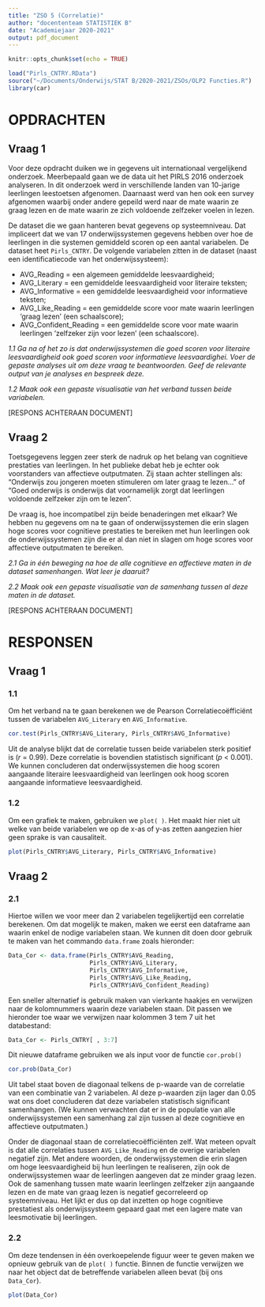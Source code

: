 ```yaml
---
title: "ZSO 5 (Correlatie)"
author: "docententeam STATISTIEK B"
date: "Academiejaar 2020-2021"
output: pdf_document
---
```


```r
knitr::opts_chunk$set(echo = TRUE)

load("Pirls_CNTRY.RData")
source("~/Documents/Onderwijs/STAT B/2020-2021/ZSOs/OLP2 Functies.R")
library(car)
```

# OPDRACHTEN {-}

## Vraag 1 {-}

Voor deze opdracht duiken we in gegevens uit internationaal vergelijkend onderzoek. Meerbepaald gaan we de data uit het PIRLS 2016 onderzoek analyseren. In dit onderzoek werd in verschillende landen van 10-jarige leerlingen leestoetsen afgenomen. Daarnaast werd van hen ook een survey afgenomen waarbij onder andere gepeild werd naar de mate waarin ze graag lezen en de mate waarin ze zich voldoende zelfzeker voelen in lezen. 

De dataset die we gaan hanteren bevat gegevens op systeemniveau. Dat impliceert dat we van 17 onderwijssystemen gegevens hebben over hoe de leerlingen in die systemen gemiddeld scoren op een aantal variabelen. De dataset heet `Pirls_CNTRY`. De volgende variabelen zitten in de dataset (naast een identificatiecode van het onderwijssysteem):

- AVG_Reading = een algemeen gemiddelde leesvaardigheid;
- AVG_Literary = een gemiddelde leesvaardigheid voor literaire teksten;
- AVG_Informative = een gemiddelde leesvaardigheid voor informatieve teksten;
- AVG_Like_Reading = een gemiddelde score voor mate waarin leerlingen 'graag lezen' (een schaalscore);
- AVG_Confident_Reading = een gemiddelde score voor mate waarin leerlingen 'zelfzeker zijn voor lezen' (een schaalscore).


*1.1	Ga na of het zo is dat onderwijssystemen die goed scoren voor literaire leesvaardigheid ook goed scoren voor informatieve leesvaardighei. Voer de gepaste analyses uit om deze vraag te beantwoorden. Geef de relevante output van je analyses en bespreek deze. *

*1.2	Maak ook een gepaste visualisatie van het verband tussen beide variabelen.*

[RESPONS ACHTERAAN DOCUMENT]

## Vraag 2 {-}

Toetsgegevens leggen zeer sterk de nadruk op het belang van cognitieve prestaties van leerlingen. In het publieke debat heb je echter ook voorstanders van affectieve outputmaten. Zij staan achter stellingen als: "Onderwijs zou jongeren moeten stimuleren om later graag te lezen..." of "Goed onderwijs is onderwijs dat voornamelijk zorgt dat leerlingen voldoende zelfzeker zijn om te lezen". 

De vraag is, hoe incompatibel zijn beide benaderingen met elkaar? We hebben nu gegevens om na te gaan of onderwijssystemen die erin slagen hoge scores voor cognitieve prestaties te bereiken met hun leerlingen ook de onderwijssystemen zijn die er al dan niet in slagen om hoge scores voor affectieve outputmaten te bereiken. 

*2.1	Ga in één beweging na hoe de alle cognitieve en affectieve maten in de dataset samenhangen. Wat leer je daaruit?*

*2.2	Maak ook een gepaste visualisatie van de samenhang tussen al deze maten in de dataset.*

[RESPONS ACHTERAAN DOCUMENT]
\newpage

# RESPONSEN {-}    

## Vraag 1 {-}

### 1.1 {-}

Om het verband na te gaan berekenen we de Pearson Correlatiecoëfficiënt tussen de variabelen `AVG_Literary` en `AVG_Informative`.

```r
cor.test(Pirls_CNTRY$AVG_Literary, Pirls_CNTRY$AVG_Informative)
```


Uit de analyse blijkt dat de correlatie tussen beide variabelen sterk positief is (*r* = 0.99). Deze correlatie is bovendien statistisch significant (*p* < 0.001). We kunnen concluderen dat onderwijssystemen die hoog scoren aangaande literaire leesvaardigheid van leerlingen ook hoog scoren aangaande informatieve leesvaardigheid.

### 1.2 {-}

Om een grafiek te maken, gebruiken we `plot( )`. Het maakt hier niet uit welke van beide variabelen we op de x-as of y-as zetten aangezien hier geen sprake is van causaliteit.

```r
plot(Pirls_CNTRY$AVG_Literary, Pirls_CNTRY$AVG_Informative)
```

## Vraag 2 {-}

### 2.1 {-}

Hiertoe willen we voor meer dan 2 variabelen tegelijkertijd een correlatie berekenen. Om dat mogelijk te maken, maken we eerst een dataframe aan waarin enkel de nodige variabelen staan. We kunnen dit doen door gebruik te maken van het commando `data.frame` zoals hieronder:

```r
Data_Cor <- data.frame(Pirls_CNTRY$AVG_Reading,
                       Pirls_CNTRY$AVG_Literary,
                       Pirls_CNTRY$AVG_Informative,
                       Pirls_CNTRY$AVG_Like_Reading,
                       Pirls_CNTRY$AVG_Confident_Reading)
```

Een sneller alternatief is gebruik maken van vierkante haakjes en verwijzen naar de kolomnummers waarin deze variabelen staan. Dit passen we hieronder toe waar we verwijzen naar kolommen 3 tem 7 uit het databestand:

```r
Data_Cor <- Pirls_CNTRY[ , 3:7]
```
\newpage

Dit nieuwe dataframe gebruiken we als input voor de functie `cor.prob()`

```r
cor.prob(Data_Cor)
```


Uit tabel staat boven de diagonaal telkens de p-waarde van de correlatie van een combinatie van 2 variabelen. Al deze p-waarden zijn lager dan 0.05 wat ons doet concluderen dat deze variabelen statistisch significant samenhangen. (We kunnen verwachten dat er in de populatie van alle onderwijssystemen een samenhang zal zijn tussen al deze cognitieve en affectieve outputmaten.)

Onder de diagonaal staan de correlatiecoëfficiënten zelf. Wat meteen opvalt is dat alle correlaties tussen `AVG_Like_Reading` en de overige variabelen negatief zijn. Met andere woorden, de onderwijssystemen die erin slagen om hoge leesvaardigheid bij hun leerlingen te realiseren, zijn ook de onderwijssystemen waar de leerlingen aangeven dat ze minder graag lezen. Ook de samenhang tussen mate waarin leerlingen zelfzeker zijn aangaande lezen en de mate van graag lezen is negatief gecorreleerd op systeemniveau. Het lijkt er dus op dat inzetten op hoge cognitieve prestatiest als onderwijssysteem gepaard gaat met een lagere mate van leesmotivatie bij leerlingen.

### 2.2 {-}

Om deze tendensen in één overkoepelende figuur weer te geven maken we opnieuw gebruik van de `plot( )` functie. Binnen de functie verwijzen we naar het object dat de betreffende variabelen alleen bevat (bij ons `Data_Cor`).

```r
plot(Data_Cor)
```

